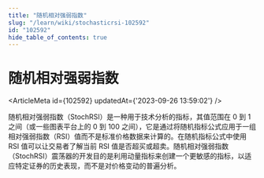 ```yaml
---
title: "随机相对强弱指数"
slug: "/learn/wiki/stochasticrsi-102592"
id: "102592"
hide_table_of_contents: true
---
```



# 随机相对强弱指数

<ArticleMeta id={102592} updatedAt={'2023-09-26 13:59:02'} />
<div className='border-solid border-b border-t-0 my-4 border-[var(--ifm-color-gray-300)]' />

随机相对强弱指数（StochRSI）是一种用于技术分析的指标，其值范围在 0 到 1 之间（或一些图表平台上的 0 到 100 之间），它是通过将随机指标公式应用于一组相对强弱指数（RSI）值而不是标准价格数据来计算的。在随机指标公式中使用 RSI 值可以让交易者了解当前 RSI 值是否超买或超卖。随机相对强弱指数（StochRSI）震荡器的开发目的是利用动量指标来创建一个更敏感的指标，以适应特定证券的历史表现，而不是对价格变动的普遍分析。
